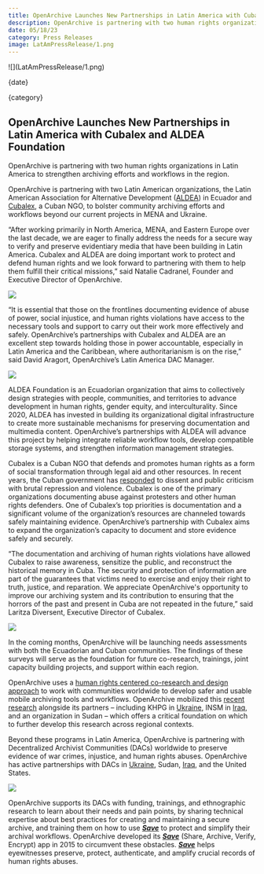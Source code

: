 ```yaml
---
title: OpenArchive Launches New Partnerships in Latin America with Cubalex and ALDEA Foundation 
description: OpenArchive is partnering with two human rights organizations in Latin America to strengthen archiving efforts and workflows in the region. 
date: 05/18/23
category: Press Releases
image: LatAmPressRelease/1.png
---
```



<ArticleHeaderSection>
![](LatAmPressRelease/1.png)

{date}

{category}

## OpenArchive Launches New Partnerships in Latin America with Cubalex and ALDEA Foundation
  
OpenArchive is partnering with two human rights organizations in Latin America to strengthen archiving efforts and workflows in the region. 

</ArticleHeaderSection>
<ContentSection>

OpenArchive is partnering with two Latin American organizations, the Latin American Association for Alternative Development ([ALDEA](http://www.fundacionaldea.org/)) in Ecuador and [Cubalex](https://cubalex.org/), a Cuban NGO, to bolster community archiving efforts and workflows beyond our current projects in MENA and Ukraine.

“After working primarily in North America, MENA, and Eastern Europe over the last decade, we are eager to finally address the needs for a secure way to verify and preserve evidentiary media that have been building in Latin America. Cubalex and ALDEA are doing important work to protect and defend human rights and we look forward to partnering with them to help them fulfill their critical missions,” said Natalie Cadranel, Founder and Executive Director of OpenArchive.

![](LatAmPressRelease/2.png)

“It is essential that those on the frontlines documenting evidence of abuse of power, social injustice, and human rights violations have access to the necessary tools and support to carry out their work more effectively and safely. OpenArchive’s partnerships with Cubalex and ALDEA are an excellent step towards holding those in power accountable, especially in Latin America and the Caribbean, where authoritarianism is on the rise,” said David Aragort, OpenArchive’s Latin America DAC Manager. 

![](LatAmPressRelease/3.png)

ALDEA Foundation is an Ecuadorian organization that aims to collectively design strategies with people, communities, and territories to advance development in human rights, gender equity, and interculturality. Since 2020, ALDEA has invested in building its organizational digital infrastructure to create more sustainable mechanisms for preserving documentation and multimedia content. OpenArchive’s partnerships with ALDEA will advance this project by helping integrate reliable workflow tools, develop compatible storage systems, and strengthen information management strategies. 

Cubalex is a Cuban NGO that defends and promotes human rights as a form of social transformation through legal aid and other resources. In recent years, the Cuban government has [responded](https://www.hrw.org/world-report/2022/country-chapters/cuba) to dissent and public criticism with brutal repression and violence. Cubalex is one of the primary organizations documenting abuse against protesters and other human rights defenders. One of Cubalex’s top priorities is documentation and a significant volume of the organization’s resources are channeled towards safely maintaining evidence. OpenArchive’s partnership with Cubalex aims to expand the organization’s capacity to document and store evidence safely and securely.  

“The documentation and archiving of human rights violations have allowed Cubalex to raise awareness, sensitize the public, and reconstruct the historical memory in Cuba. The security and protection of information are part of the guarantees that victims need to exercise and enjoy their right to truth, justice, and reparation. We appreciate OpenArchive's opportunity to improve our archiving system and its contribution to ensuring that the horrors of the past and present in Cuba are not repeated in the future,” said Laritza Diversent, Executive Director of Cubalex.

![](LatAmPressRelease/4.png)

In the coming months, OpenArchive will be launching needs assessments with both the Ecuadorian and Cuban communities. The findings of these surveys will serve as the foundation for future co-research, trainings, joint capacity building projects, and support within each region. 

OpenArchive uses a [human rights centered co-research and design approach](https://www.humanrightscentered.design/) to work with communities worldwide to develop safer and usable mobile archiving tools and workflows. OpenArchive mobilized this [recent research](https://open-archive.org/news/memo-from-kharkiv) alongside its partners – including KHPG in [Ukraine](https://open-archive.org/news/memo-from-kharkiv), INSM in [Iraq](https://open-archive.org/news/memo-from-baghdad), and an organization in Sudan – which offers a critical foundation on which to further develop this research across regional contexts. 

Beyond these programs in Latin America, OpenArchive is partnering with Decentralized Archivist Communities (DACs) worldwide to preserve evidence of war crimes, injustice, and human rights abuses. OpenArchive has active partnerships with DACs in [Ukraine](https://open-archive.org/news/KHPG-partnership), Sudan, [Iraq](https://open-archive.org/news/IraqiNetwork-partnership), and the United States. 

![](LatAmPressRelease/5.png)

OpenArchive supports its DACs with funding, trainings, and ethnographic research to learn about their needs and pain points, by sharing technical expertise about best practices for creating and maintaining a secure archive, and training them on how to use [**_Save_**](https://open-archive.org/save) to protect and simplify their archival workflows. OpenArchive developed its [**_Save_**](https://open-archive.org/save) (Share, Archive, Verify, Encrypt) app in 2015 to circumvent these obstacles. [**_Save_**](https://open-archive.org/save) helps eyewitnesses preserve, protect, authenticate, and amplify crucial records of human rights abuses. 

</ContentSection>
